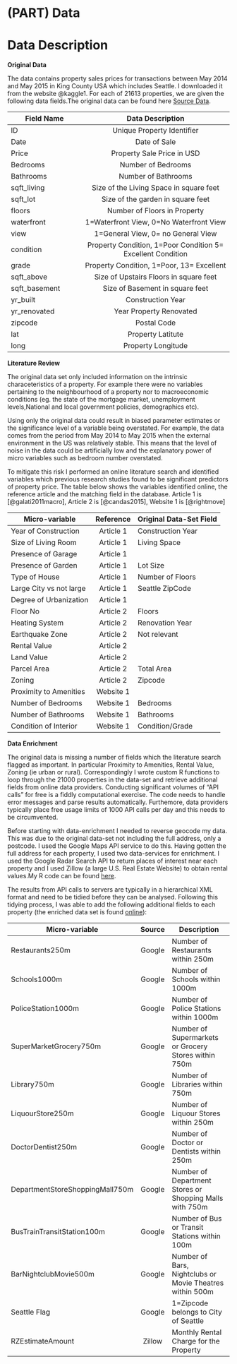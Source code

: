 # (PART) Data {-}

# Data Description {#Data}

**Original Data**

The data contains property sales prices for transactions between May 2014 and May 2015 in King County USA which includes Seattle. I downloaded it from the website @kaggle1. For each of $21613$ properties, we are given the following data fields.The original data can be found here [Source Data](ThesisPublished/Analysis/Data/kc_house_data.csv).

|Field Name                    | Data Description                                          |
|------------------------------|:---------------------------------------------------------:|
|ID                            | Unique Property Identifier                                |
|Date                          | Date of Sale                                              |
|Price                         | Property Sale Price in USD                                |
|Bedrooms                      | Number of Bedrooms  |
|Bathrooms                     | Number of Bathrooms |
|sqft_living                   | Size of the Living Space in square feet |
|sqft_lot                      | Size of the garden in square feet  |
|floors                        | Number of Floors in Property |
|waterfront                    | 1=Waterfront View, 0=No Waterfront View |
|view                          | 1=General View, 0= no General View    |
|condition                     | Property Condition, 1=Poor Condition 5= Excellent Condition|
|grade                         | Property Condition, 1=Poor, 13= Excellent       |
|sqft_above                    | Size of Upstairs Floors  in square feet   |
|sqft_basement                 | Size of Basement in square feet     |
|yr_built                      | Construction Year      |
|yr_renovated                  | Year Property Renovated        |
|zipcode                       | Postal Code      |
|lat                           | Property Latitute        |
|long                          | Property Longitude |



**Literature Review**

The original data set only included information on the intrinsic characeteristics of a property. For example there were no variables pertaining to the neighbourhood of a property nor to macroeconomic conditions (eg. the state of the mortgage market, unemployment levels,National and local government policies, demographics etc).

Using only the original data could result in biased parameter estimates or the significance level of a variable being overstated. For example, the data comes from the period from May 2014 to May 2015 when the external environment in the US was relatively stable. This means that the level of noise in the data could be artificially low and the explanatory power of micro variables such as bedroom number overstated.

To mitigate this risk I performed an online literature search and identified variables which previous research studies found to be significant predictors of property price. The table below shows the variables identified online, the reference article and the matching field in the database. Article 1 is [@galati2011macro], Article 2 is [@candas2015], Website 1 is [@rightmove]

|Micro-variable         | Reference | Original Data-Set Field  |
|-----------------------|:---------:|--------------------------|
|Year of Construction   | Article 1 |Construction Year         |
|Size of Living Room    | Article 1 |Living Space              |
|Presence of Garage     | Article 1 |                          |
|Presence of Garden     | Article 1 |Lot Size                  |
|Type of House          | Article 1 |Number of Floors          |
|Large City vs not large| Article 1 |Seattle ZipCode           |
|Degree of Urbanization | Article 1 |                          |
|Floor No               | Article 2 |Floors                    |
|Heating System         | Article 2 |Renovation Year           |
|Earthquake Zone        | Article 2 |Not relevant              |
|Rental Value           | Article 2 |                          |
|Land Value             | Article 2 |                          |
|Parcel Area            | Article 2 |Total Area                |
|Zoning                 | Article 2 |Zipcode                   |
|Proximity to Amenities | Website 1 |                          |
|Number of Bedrooms     | Website 1 |Bedrooms                  |
|Number of Bathrooms    | Website 1 |Bathrooms                 |
|Condition of Interior  | Website 1 |Condition/Grade           |

**Data Enrichment**

The original data is missing a number of fields which the literature search flagged as important. In particular Proximity to Amenities, Rental Value, Zoning (ie urban or rural). Correspondingly I wrote custom R functions to loop through the 21000 properties in the data-set and retrieve additional fields from online data providers. Conducting significant volumes of "API calls" for free is a fiddly computational exercise. The code needs to handle error messages and parse results automatically. Furthemore, data providers typically place free usage limits of 1000 API calls per day and this needs to be circumvented.

Before starting with data-enrichment I needed to reverse geocode my data. This was due to the original data-set not including the full address, only a postcode. I used the Google Maps API service to do this. Having gotten the full address for each property, I used two data-services for enrichment. I used the Google Radar Search API to return places of interest near each property and I used Zillow (a large U.S. Real Estate Website) to obtain rental values.My R code can be found [here](ThesisPublished/Analysis/UsefulFunctions.R). 

The results from API calls to servers are typically in a hierarchical XML format and need to be tidied before they can be analysed.  Following this tidying process, I was able to add the following additional fields to each property (the enriched data set is found [online](ThesisPublished/Analysis/Data/EnrichedData)):

|Micro-variable                   | Source | Description                                            |
|---------------------------------|:------:|--------------------------------------------------------|
|Restaurants250m                  | Google |Number of Restaurants within 250m                       |
|Schools1000m                     | Google |Number of Schools within 1000m                          |
|PoliceStation1000m               | Google |Number of Police Stations within 1000m                  |
|SuperMarketGrocery750m           | Google |Number of Supermarkets or Grocery Stores within 750m    |
|Library750m                      | Google |Number of Libraries within 750m                         |
|LiquourStore250m                 | Google |Number of Liquour Stores within 250m                    |
|DoctorDentist250m                | Google |Number of Doctor or Dentists within 250m                |
|DepartmentStoreShoppingMall750m  | Google |Number of Department Stores or Shopping Malls with 750m |
|BusTrainTransitStation100m       | Google |Number of Bus or Transit Stations within 100m           |
|BarNightclubMovie500m            | Google |Number of Bars, Nightclubs or Movie Theatres within 500m|
|Seattle Flag                     | Google |1=Zipcode belongs to City of Seattle                    |
|RZEstimateAmount                 | Zillow |Monthly Rental Charge for the Property                  |

